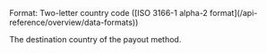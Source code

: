 <ResponseField name="Country" type="string" >
Format: Two-letter country code ([ISO 3166-1 alpha-2 format](/api-reference/overview/data-formats))

The destination country of the payout method.
</ResponseField>
